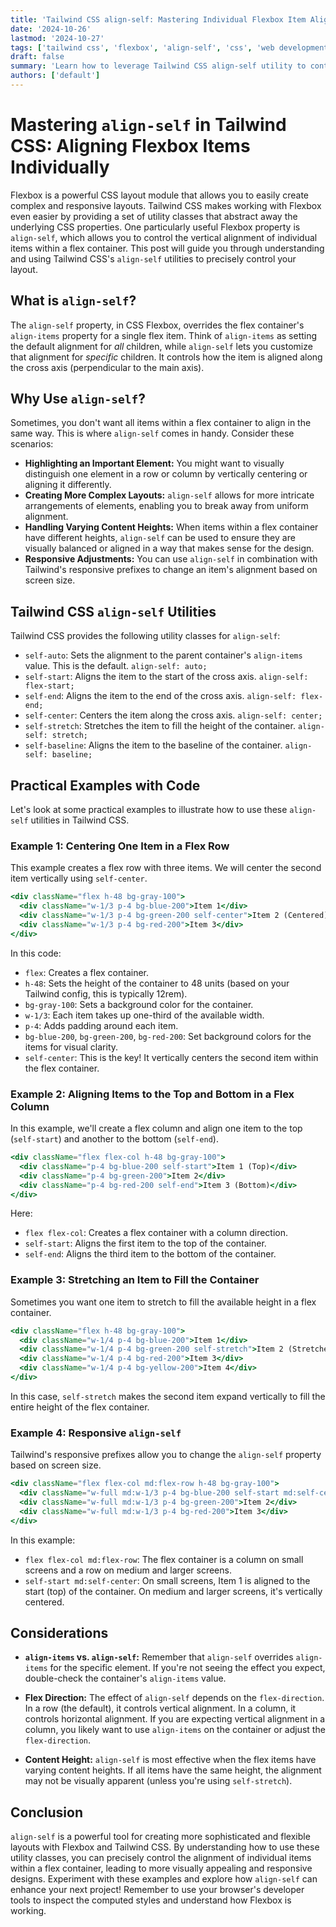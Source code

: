 ```yaml
---
title: 'Tailwind CSS align-self: Mastering Individual Flexbox Item Alignment'
date: '2024-10-26'
lastmod: '2024-10-27'
tags: ['tailwind css', 'flexbox', 'align-self', 'css', 'web development', 'responsive design']
draft: false
summary: 'Learn how to leverage Tailwind CSS align-self utility to control the vertical alignment of individual items within a flex container. Master the power of flexbox for flexible and responsive layouts.'
authors: ['default']
---
```


# Mastering `align-self` in Tailwind CSS: Aligning Flexbox Items Individually

Flexbox is a powerful CSS layout module that allows you to easily create complex and responsive layouts.  Tailwind CSS makes working with Flexbox even easier by providing a set of utility classes that abstract away the underlying CSS properties. One particularly useful Flexbox property is `align-self`, which allows you to control the vertical alignment of individual items within a flex container. This post will guide you through understanding and using Tailwind CSS's `align-self` utilities to precisely control your layout.

## What is `align-self`?

The `align-self` property, in CSS Flexbox, overrides the flex container's `align-items` property for a single flex item. Think of `align-items` as setting the default alignment for *all* children, while `align-self` lets you customize that alignment for *specific* children.  It controls how the item is aligned along the cross axis (perpendicular to the main axis).

## Why Use `align-self`?

Sometimes, you don't want all items within a flex container to align in the same way. This is where `align-self` comes in handy.  Consider these scenarios:

*   **Highlighting an Important Element:** You might want to visually distinguish one element in a row or column by vertically centering or aligning it differently.
*   **Creating More Complex Layouts:**  `align-self` allows for more intricate arrangements of elements, enabling you to break away from uniform alignment.
*   **Handling Varying Content Heights:**  When items within a flex container have different heights, `align-self` can be used to ensure they are visually balanced or aligned in a way that makes sense for the design.
*   **Responsive Adjustments:** You can use `align-self` in combination with Tailwind's responsive prefixes to change an item's alignment based on screen size.

## Tailwind CSS `align-self` Utilities

Tailwind CSS provides the following utility classes for `align-self`:

*   `self-auto`:  Sets the alignment to the parent container's `align-items` value. This is the default.  `align-self: auto;`
*   `self-start`:  Aligns the item to the start of the cross axis. `align-self: flex-start;`
*   `self-end`: Aligns the item to the end of the cross axis. `align-self: flex-end;`
*   `self-center`: Centers the item along the cross axis. `align-self: center;`
*   `self-stretch`: Stretches the item to fill the height of the container. `align-self: stretch;`
*   `self-baseline`: Aligns the item to the baseline of the container. `align-self: baseline;`

## Practical Examples with Code

Let's look at some practical examples to illustrate how to use these `align-self` utilities in Tailwind CSS.

### Example 1:  Centering One Item in a Flex Row

This example creates a flex row with three items.  We will center the second item vertically using `self-center`.

```jsx
<div className="flex h-48 bg-gray-100">
  <div className="w-1/3 p-4 bg-blue-200">Item 1</div>
  <div className="w-1/3 p-4 bg-green-200 self-center">Item 2 (Centered)</div>
  <div className="w-1/3 p-4 bg-red-200">Item 3</div>
</div>
```

In this code:

*   `flex`:  Creates a flex container.
*   `h-48`: Sets the height of the container to 48 units (based on your Tailwind config, this is typically 12rem).
*   `bg-gray-100`:  Sets a background color for the container.
*   `w-1/3`:  Each item takes up one-third of the available width.
*   `p-4`:  Adds padding around each item.
*   `bg-blue-200`, `bg-green-200`, `bg-red-200`:  Set background colors for the items for visual clarity.
*   `self-center`:  This is the key!  It vertically centers the second item within the flex container.

### Example 2:  Aligning Items to the Top and Bottom in a Flex Column

In this example, we'll create a flex column and align one item to the top (`self-start`) and another to the bottom (`self-end`).

```jsx
<div className="flex flex-col h-48 bg-gray-100">
  <div className="p-4 bg-blue-200 self-start">Item 1 (Top)</div>
  <div className="p-4 bg-green-200">Item 2</div>
  <div className="p-4 bg-red-200 self-end">Item 3 (Bottom)</div>
</div>
```

Here:

*   `flex flex-col`: Creates a flex container with a column direction.
*   `self-start`: Aligns the first item to the top of the container.
*   `self-end`: Aligns the third item to the bottom of the container.

### Example 3:  Stretching an Item to Fill the Container

Sometimes you want one item to stretch to fill the available height in a flex container.

```jsx
<div className="flex h-48 bg-gray-100">
  <div className="w-1/4 p-4 bg-blue-200">Item 1</div>
  <div className="w-1/4 p-4 bg-green-200 self-stretch">Item 2 (Stretched)</div>
  <div className="w-1/4 p-4 bg-red-200">Item 3</div>
  <div className="w-1/4 p-4 bg-yellow-200">Item 4</div>
</div>
```

In this case, `self-stretch` makes the second item expand vertically to fill the entire height of the flex container.

### Example 4: Responsive `align-self`

Tailwind's responsive prefixes allow you to change the `align-self` property based on screen size.

```jsx
<div className="flex flex-col md:flex-row h-48 bg-gray-100">
  <div className="w-full md:w-1/3 p-4 bg-blue-200 self-start md:self-center">Item 1</div>
  <div className="w-full md:w-1/3 p-4 bg-green-200">Item 2</div>
  <div className="w-full md:w-1/3 p-4 bg-red-200">Item 3</div>
</div>
```

In this example:

*   `flex flex-col md:flex-row`:  The flex container is a column on small screens and a row on medium and larger screens.
*   `self-start md:self-center`:  On small screens, Item 1 is aligned to the start (top) of the container. On medium and larger screens, it's vertically centered.

##  Considerations

*   **`align-items` vs. `align-self`:** Remember that `align-self` overrides `align-items` for the specific element.  If you're not seeing the effect you expect, double-check the container's `align-items` value.

*   **Flex Direction:** The effect of `align-self` depends on the `flex-direction`.  In a row (the default), it controls vertical alignment.  In a column, it controls horizontal alignment.  If you are expecting vertical alignment in a column, you likely want to use `align-items` on the container or adjust the `flex-direction`.

*   **Content Height:**  `align-self` is most effective when the flex items have varying content heights.  If all items have the same height, the alignment may not be visually apparent (unless you're using `self-stretch`).

## Conclusion

`align-self` is a powerful tool for creating more sophisticated and flexible layouts with Flexbox and Tailwind CSS. By understanding how to use these utility classes, you can precisely control the alignment of individual items within a flex container, leading to more visually appealing and responsive designs.  Experiment with these examples and explore how `align-self` can enhance your next project! Remember to use your browser's developer tools to inspect the computed styles and understand how Flexbox is working.